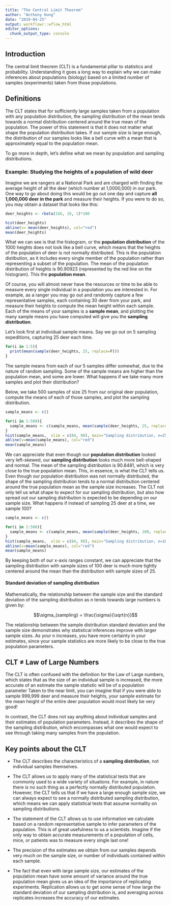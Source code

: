 ```yaml
---
title: "The Central Limit Theorem"
author: "Anthony Hung"
date: "2019-04-25"
output: workflowr::wflow_html
editor_options:
  chunk_output_type: console
---
```


## Introduction

The central limit theorem (CLT) is a fundamental pillar to statistics and probability. Understanding it goes a long way to explain why we can make inferences about populations (biology) based on a limited number of samples (experiments) taken from those populations.

## Definitions

The CLT states that for sufficiently large samples taken from a population with any population distribution, the sampling distribution of the mean tends towards a normal distribution centered around the true mean of the population. The power of this statement is that it does not matter what shape the population distribution takes. If our sample size is large enough, the distribution of our samples looks like a bell curve with a mean that is approximately equal to the population mean.

To go more in depth, let's define what we mean by population and sampling distributions.

### Example: Studying the heights of a population of wild deer

Imagine we are rangers at a National Park and are charged with finding the average  height of all the deer (which number at 1,0000,000) in our park. One way to go about doing this would be go out one day and capture __all 1,000,000 deer in the park__ and measure their heights. If you were to do so, you may obtain a dataset that looks like this:

```r
deer_heights <- rbeta(1E6, 10, 1)*100

hist(deer_heights)
abline(v= mean(deer_heights), col="red")
mean(deer_heights)
```

What we can see is that the histogram, or the __population distribution__ of the 1000 heights does not look like a bell curve, which means that the heights of the population of deer is not normally distributed. This is the population distibution, as it includes every single member of the population rather than representing a subset of the population. The mean of the population distribution of heights is 90.90923 (represented by the red line on the histogram). This the __population mean__.

Of course, you will almost never have the resources or time to be able to measure every single individual in a population you are interested in. For example, as a ranger you may go out and randomly capture a few representative samples, each containing 30 deer from your park, and measure their heights to compute the mean height within each sample. Each of the means of your samples is a __sample mean__, and plotting the many sample means you have computed will give you the __sampling distribution__.

Let's look first at individual sample means. Say we go out on 5 sampling expeditions, capturing 25 deer each time.

```r
for(i in 1:5){
  print(mean(sample(deer_heights, 25, replace=F)))
}
```

The sample means from each of our 5 samples differ somewhat, due to the nature of random sampling. Some of the sample means are higher than the population mean, and some are lower. What happens if we take many more samples and plot their distribution?

Below, we take 500 samples of size 25 from our original deer population, compute the means of each of those samples, and plot the sampling distribution.

```r
sample_means <- c()

for(i in 1:500){
  sample_means <- c(sample_means, mean(sample(deer_heights, 25, replace=F)))
}
hist(sample_means,  xlim = c(84, 98), main="Sampling distribution, n=25")
abline(v=mean(sample_means), col="red")
mean(sample_means)
```

We can appreciate that even though our __population distribution__ looked very left-skewed, our __sampling distribution__ looks much more bell-shaped and normal. The mean of the sampling distribution is 90.8481, which is very close to the true population mean. This, in essence, is what the CLT tells us. Even though our population distribution was not normally distributed, the shape of the sampling distribution tends to a normal distribution centered around the true population mean as the sample size increases. The CLT not only tell us what shape to expect for our sampling distribution, but also how spread out our sampling distribution is expected to be depending on our sample size. What happens if instead of sampling 25 deer at a time, we sample 100?

```r
sample_means <- c()

for(i in 1:500){
  sample_means <- c(sample_means, mean(sample(deer_heights, 100, replace=F)))
}
hist(sample_means,  xlim = c(84, 98), main="Sampling distribution, n=100")
abline(v=mean(sample_means), col="red")
mean(sample_means)
```

By keeping both of our x-axis ranges constant, we can appreciate that the sampling distribution with sample sizes of 100 deer is much more tightly centered around the mean than the distribution with sample sizes of 25. 

#### Standard deviation of sampling distribution

Mathematically, the relationship between the sample size and the standard deviation of the sampling distribution as n tends towards large numbers is given by:

$$\sigma_{sampling} = \frac{\sigma}{\sqrt{n}}$$

The relationship between the sample distribution standard deviation and the sample size demonstrates why statistical inferences improve with larger sample sizes. As your n increases, you have more certainty in your estimates, since your sample statistics are more likely to be close to the true population parameters.

## CLT $\ne$ Law of Large Numbers

The CLT is often confused with the definition for the Law of Large numbers, which states that as the size of an individual sample is increased, the more accurate of an estimate the sample statistic will be of a population parameter Taken to the near limit, you can imagine that if you were able to sample 999,999 deer and measure their heights, your sample estimate for the mean height of the entire deer population would most likely be very good!

In contrast, the CLT does not say anything about individual samples and their estimates of population parameters. Instead, it describes the shape of the sampling distribution, which encompasses what one would expect to see through taking many samples from the population.


## Key points about the CLT

* The CLT describes the characteristics of a __sampling distribution__, not individual samples themselves.

* The CLT allows us to apply many of the statistical tests that are commonly used to a wide variety of situations. For example, in nature there is no such thing as a perfectly normally distributed population. However, the CLT tells us that if we have a large enough sample size, we can always expect to see a normally distributed sampling distribution, which means we can apply statistical tests that assume normality on sampling distributions.

* The statement of the CLT allows us to use information we calculate based on a random representative sample to infer parameters of the population. This is of great usefulness to us a scientists. Imagine if the only way to obtain accurate measurements of a population of cells, mice, or patients was to measure every single last one!

* The precision of the estimates we obtain from our samples depends very much on the sample size, or number of individuals contained within each sample.

* The fact that even with large sample size, our estimates of the population mean have some amount of variance around the true population mean gives us an idea of the importance of replicating experiments. Replication allows us to get some sense of how large the standard deviation of our sampling distribution is, and averaging across replicates increases the accuracy of our estimates.
